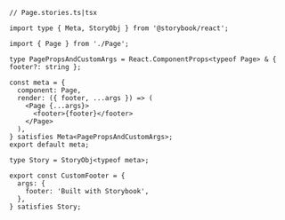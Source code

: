 ```tsx
// Page.stories.ts|tsx

import type { Meta, StoryObj } from '@storybook/react';

import { Page } from './Page';

type PagePropsAndCustomArgs = React.ComponentProps<typeof Page> & { footer?: string };

const meta = {
  component: Page,
  render: ({ footer, ...args }) => (
    <Page {...args}>
      <footer>{footer}</footer>
    </Page>
  ),
} satisfies Meta<PagePropsAndCustomArgs>;
export default meta;

type Story = StoryObj<typeof meta>;

export const CustomFooter = {
  args: {
    footer: 'Built with Storybook',
  },
} satisfies Story;
```
